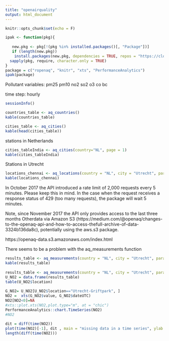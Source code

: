 ```yaml
---
title: "openairquality"
output: html_document
---
```


```r
knitr::opts_chunk$set(echo = F)
```

```r
ipak <- function(pkg){
 
   new.pkg <- pkg[!(pkg %in% installed.packages()[, "Package"])]
   if (length(new.pkg)) 
    install.packages(new.pkg, dependencies = TRUE, repos = "https://cloud.r-project.org")
  sapply(pkg, require, character.only = TRUE)
}
package = c("ropenaq", "knitr", "xts", "PerformanceAnalytics")
ipak(package)
```
Pollutant variables:
pm25
pm10
no2
so2
o3
co
bc

time step:
hourly
```r
sessionInfo()
```
 

```r

countries_table <- aq_countries()
kable(countries_table)

```



```r
cities_table <- aq_cities()
kable(head(cities_table))

```

stations in Netherlands
```r
cities_tableIndia <- aq_cities(country="NL", page = 1)
kable(cities_tableIndia)
```

Stations in Utrecht
```r
locations_chennai <- aq_locations(country = "NL", city = "Utrecht", parameter = "no2")
kable(locations_chennai)
```


 In October 2017 the API introduced a rate limit of 2,000 requests every 5 minutes. Please keep this in mind. In the case when the request receives a response status of 429 (too many requests), the package will wait 5 minutes.

 
Note, since November 2017 the API only provides access to the last
three months 
Otherdata via Amazon S3
(https://medium.com/@openaq/changes-to-the-openaq-api-and-how-to-access-thefull-archive-of-data-3324b136da8c),
potentially using the aws.s3 package.
 
https://openaq-data.s3.amazonaws.com/index.html
 
There seems to be a problem with the aq_measurements function
```r
results_table <- aq_measurements(country = "NL", city = "Utrecht", parameter = "no2" , limit = 20, date_from="2020-07-20", page = 1)
kable(results_table)
 
results_table <- aq_measurements(country = "NL", city = "Utrecht", parameter = "no2"  , date_from="2020-05-01", page = 1)
U_NO2 = data.frame(results_table)
table(U_NO2$location)
 
G_NO2= U_NO2[U_NO2$location=="Utrecht-Griftpark", ]
NO2 =  xts(G_NO2$value, G_NO2$dateUTC)
NO2[NO2<0]=NA
#xts::plot.xts(NO2,plot.type="m", at = "chic") 
PerformanceAnalytics::chart.TimeSeries(NO2)
#NO2
 
dit = diff(time(NO2)) 
plot(time(NO2)[-1], dit , main = "missing data in a time series", ylab = "time interval (hour)",xlab = "")
length(diff(time(NO2)))
```

